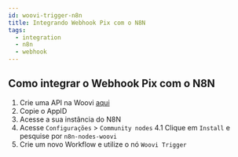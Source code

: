 ```yaml
---
id: woovi-trigger-n8n
title: Integrando Webhook Pix com o N8N
tags:
  - integration
  - n8n
  - webhook
---
```



## Como integrar o Webhook Pix com o N8N

<Embed url="https://www.youtube.com/watch?v=Xss_AN1oz8U" />

1. Crie uma API na Woovi [aqui](../apis/api-getting-started.md#passo-1---criar-um-novo-aplicativo)
2. Copie o AppID
3. Acesse a sua instância do N8N
4. Acesse `Configurações` > `Community nodes`
4.1 Clique em `Install` e pesquise por `n8n-nodes-woovi`
5. Crie um novo Workflow e utilize o nó `Woovi Trigger`
